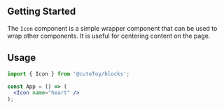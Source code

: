 

## Getting Started

The `Icon` component is a simple wrapper component that can be used to wrap other components. It is useful for centering content on the page.

## Usage

```jsx
import { Icon } from '@cuteToy/blocks';

const App = () => (
  <Icon name="heart" />
);
```

<Meta title="Icon" of={IconStories} />
